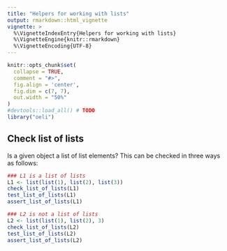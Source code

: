 ```yaml
---
title: "Helpers for working with lists"
output: rmarkdown::html_vignette
vignette: >
  %\VignetteIndexEntry{Helpers for working with lists}
  %\VignetteEngine{knitr::rmarkdown}
  %\VignetteEncoding{UTF-8}
---
```


```r
knitr::opts_chunk$set(
  collapse = TRUE,
  comment = "#>",
  fig.align = 'center', 
  fig.dim = c(7, 7), 
  out.width = "50%"
)
#devtools::load_all() # TODO
library("oeli")
```

## Check list of lists

Is a given object a list of list elements? This can be checked in three ways as follows:

```r
### L1 is a list of lists
L1 <- list(list(1), list(2), list(3))
check_list_of_lists(L1)
test_list_of_lists(L1)
assert_list_of_lists(L1)

### L2 is not a list of lists
L2 <- list(list(1), list(2), 3)
check_list_of_lists(L2)
test_list_of_lists(L2)
assert_list_of_lists(L2)
```

